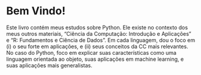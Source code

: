 # Bem Vindo! {.unnumbered}

Este livro contém meus estudos sobre Python. Ele existe no contexto dos meus outros materiais, "Ciência da Computação: Introdução e Aplicações" e "R: Fundamentos e Ciência de Dados". Em cada linguagem, dou o foco em (i) o seu forte em aplicações, e (ii) seus conceitos da CC mais relevantes. No caso do Python, foco em explicar suas características como uma linguagem orientada ao objeto, suas aplicações em machine learning, e suas aplicações mais generalistas.
